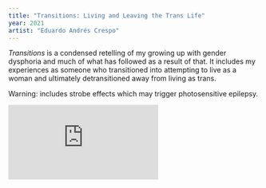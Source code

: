 ```yaml
---
title: "Transitions: Living and Leaving the Trans Life"
year: 2021
artist: "Eduardo Andrés Crespo"
---
```


_Transitions_ is a condensed retelling of my growing up with gender dysphoria and much of what has followed as a result of that. It includes my experiences as someone who transitioned into attempting to live as a woman and ultimately detransitioned away from living as trans.

Warning: includes strobe effects which may trigger photosensitive epilepsy.

<div class="video-container">
<iframe
  src="https://www.youtube.com/embed/y33T2HcMCHY?si=_tzFedBCb8eEBjqc"
  title="Transitions"
  frameborder="0"
  allow="accelerometer; autoplay; clipboard-write; encrypted-media; gyroscope; picture-in-picture; web-share; fullscreen"
  allowfullscreen
  class="video"
></iframe>
</div>
